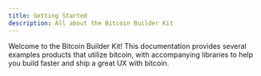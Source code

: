 ```yaml
---
title: Getting Started
description: All about the Bitcoin Builder Kit
---
```


Welcome to the Bitcoin Builder Kit! This documentation provides several examples products that utilize bitcoin, with accompanying libraries to help you build faster and ship a great UX with bitcoin.

